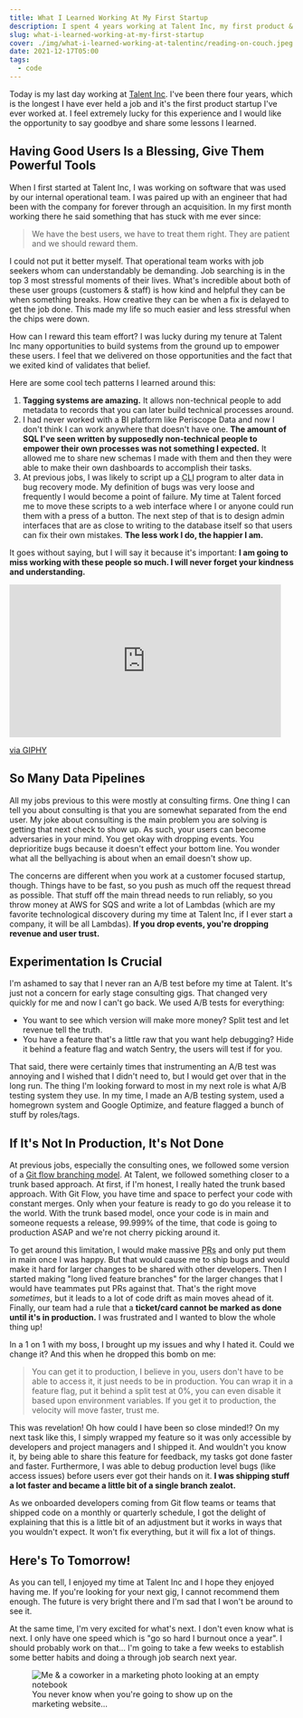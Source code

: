 ```yaml
---
title: What I Learned Working At My First Startup
description: I spent 4 years working at Talent Inc, my first product & customer focused startup, and I learned so much.
slug: what-i-learned-working-at-my-first-startup
cover: ./img/what-i-learned-working-at-talentinc/reading-on-couch.jpeg
date: 2021-12-17T05:00
tags:
  - code
---
```


Today is my last day working at [Talent Inc](https://talentinc.com/). I've been there four years, which is the longest
I have ever held a job and it's the first product startup I've ever worked at. I feel extremely lucky for this
experience and I would like the opportunity to say goodbye and share some lessons I learned.

## Having Good Users Is a Blessing, Give Them Powerful Tools

When I first started at Talent Inc, I was working on software that was used by our internal operational team. I was
paired up with an engineer that had been with the company for forever through an acquisition. In my first month working
there he said something that has stuck with me ever since:

> We have the best users, we have to treat them right. They are patient and we should reward them.

I could not put it better myself. That operational team works with job seekers whom can understandably be demanding. Job
searching is in the top 3 most stressful moments of their lives. What's incredible about both of these user groups
(customers & staff) is how kind and helpful they can be when something breaks. How creative they can be when a fix is
delayed to get the job done. This made my life so much easier and less stressful when the chips were down.

How can I reward this team effort? I was lucky during my tenure at Talent Inc many opportunities to build systems from
the ground up to empower these users. I feel that we delivered on those opportunities and the fact that we exited kind
of validates that belief.

Here are some cool tech patterns I learned around this:

1. **Tagging systems are amazing.** It allows non-technical people to add metadata to records that you can later build
   technical processes around.
2. I had never worked with a BI platform like Periscope Data and now I don't think I can work anywhere that doesn't have
   one. **The amount of SQL I've seen written by supposedly non-technical people to empower their own processes was not
   something I expected.** It allowed me to share new schemas I made with them and then they were able to make their own
   dashboards to accomplish their tasks.
3. At previous jobs, I was likely to script up a <abbr title="Command Line Interface">CLI</abbr> program to alter data
   in bug recovery mode. My definition of bugs was very loose and frequently I would become a point of failure. My time
   at Talent forced me to move these scripts to a web interface where I or anyone could run them with a press of
   a button. The next step of that is to design admin interfaces that are as close to writing to the database itself so
   that users can fix their own mistakes. **The less work I do, the happier I am.**

It goes without saying, but I will say it because it's important: **I am going to miss working with these people so
much. I will never forget your kindness and understanding.**

<iframe src="https://giphy.com/embed/ALQnCUBuggPxS" width="480" height="270" frameBorder="0" class="giphy-embed" allowFullScreen></iframe><p><a href="https://giphy.com/gifs/mvp-ALQnCUBuggPxS">via GIPHY</a></p>

## So Many Data Pipelines

All my jobs previous to this were mostly at consulting firms. One thing I can tell you about consulting is that you are
somewhat separated from the end user. My joke about consulting is the main problem you are solving is getting that
next check to show up. As such, your users can become adversaries in your mind. You get okay with dropping events. You
deprioritize bugs because it doesn't effect your bottom line. You wonder what all the bellyaching is about when an email
doesn't show up.

The concerns are different when you work at a customer focused startup, though. Things have to be fast, so you push as
much off the request thread as possible. That stuff off the main thread needs to run reliably, so you throw money at AWS
for SQS and write a lot of Lambdas (which are my favorite technological discovery during my time at Talent Inc, if
I ever start a company, it will be all Lambdas). **If you drop events, you're dropping revenue and user trust.**

## Experimentation Is Crucial

I'm ashamed to say that I never ran an A/B test before my time at Talent. It's just not a concern for early stage
consulting gigs. That changed very quickly for me and now I can't go back. We used A/B tests for everything:

* You want to see which version will make more money? Split test and let revenue tell the truth.
* You have a feature that's a little raw that you want help debugging? Hide it behind a feature flag and watch Sentry,
  the users will test if for you.

That said, there were certainly times that instrumenting an A/B test was annoying and I wished that I didn't need to,
but I would get over that in the long run. The thing I'm looking forward to most in my next role is what A/B testing
system they use. In my time, I made an A/B testing system, used a homegrown system and Google Optimize, and feature
flagged a bunch of stuff by roles/tags.

## If It's Not In Production, It's Not Done

At previous jobs, especially the consulting ones, we followed some version of a [Git flow branching model](https://datasift.github.io/gitflow/IntroducingGitFlow.html).
At Talent, we followed something closer to a trunk based approach. At first, if I'm honest, I really hated the trunk
based approach. With Git Flow, you have time and space to perfect your code with constant merges. Only when your feature
is ready to go do you release it to the world. With the trunk based model, once your code is in main and someone
requests a release, 99.999% of the time, that code is going to production ASAP and we're not cherry picking around it.

To get around this limitation, I would make massive <abbr title="Pull Requests">PRs</abbr> and only put them in main
once I was happy. But that would cause me to ship bugs and would make it hard for larger changes to be shared with other
developers. Then I started making "long lived feature branches" for the larger changes that I would have teammates put
PRs against that. That's the right move _sometimes_, but it leads to a lot of code drift as main moves ahead of it.
Finally, our team had a rule that a **ticket/card cannot be marked as done until it's in production.** I was frustrated
and I wanted to blow the whole thing up!

In a 1 on 1 with my boss, I brought up my issues and why I hated it. Could we change it? And this when he dropped this
bomb on me:

> You can get it to production, I believe in you, users don't have to be able to access it, it just needs to be in
> production. You can wrap it in a feature flag, put it behind a split test at 0%, you can even disable it based upon
> environment variables. If you get it to production, the velocity will move faster, trust me.

This was revelation! Oh how could I have been so close minded!? On my next task like this, I simply wrapped my feature
so it was only accessible by developers and project managers and I shipped it. And wouldn't you know it, by being able
to share this feature for feedback, my tasks got done faster and faster. Furthermore, I was able to debug production
level bugs (like access issues) before users ever got their hands on it. **I was shipping stuff a lot faster and became
a little bit of a single branch zealot.**

As we onboarded developers coming from Git flow teams or teams that shipped code on a monthly or quarterly schedule,
I got the delight of explaining that this is a little bit of an adjustment but it works in ways that you wouldn't
expect. It won't fix everything, but it will fix a lot of things.

## Here's To Tomorrow!

As you can tell, I enjoyed my time at Talent Inc and I hope they enjoyed having me. If you're looking for your next gig,
I cannot recommend them enough. The future is very bright there and I'm sad that I won't be around to see it. 

At the same time, I'm very excited for what's next. I don't even know what is next. I only have one speed which is "go
so hard I burnout once a year". I should probably work on that… I'm going to take a few weeks to establish some better
habits and doing a through job search next year.

<figure>
  <img src="./img/what-i-learned-working-at-talentinc/reading-on-couch.jpeg" alt="Me & a coworker in a marketing photo looking at an empty notebook" />
  <figcaption>You never know when you're going to show up on the marketing website…</figcaption>
</figure>
